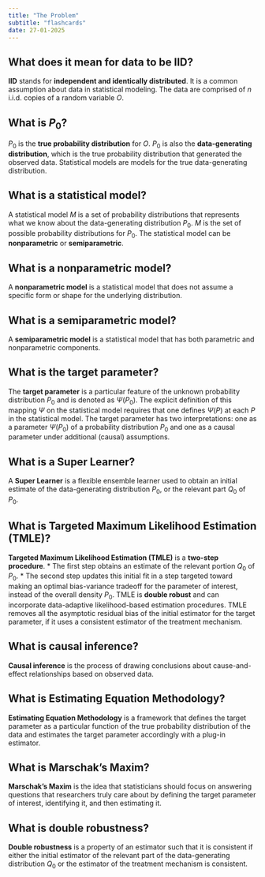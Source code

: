 ```yaml
---
title: "The Problem"
subtitle: "flashcards"
date: 27-01-2025
---
```



::: {.callout-tip collapse='true'}
## What does it mean for data to be IID?  {.unnambered}

**IID** stands for **independent and identically distributed**. It is a common assumption about data in statistical modeling. The data are comprised of $n$ i.i.d. copies of a random variable $O$.
:::

::: {.callout-tip collapse='true'}
## What is $P_0$? {.unnambered}

$P_0$ is the **true probability distribution** for $O$. $P_0$ is also the **data-generating distribution**, which is the true probability distribution that generated the observed data. Statistical models are models for the true data-generating distribution.
:::

::: {.callout-tip collapse='true'}
## What is a statistical model? {.unnambered}

A statistical model $M$ is a set of probability distributions that represents what we know about the data-generating distribution $P_0$. $M$ is the set of possible probability distributions for $P_0$.  The statistical model can be **nonparametric** or **semiparametric**.
:::

::: {.callout-tip collapse='true'}
## What is a nonparametric model?  {.unnambered}

A **nonparametric model** is a statistical model that does not assume a specific form or shape for the underlying distribution.
:::

::: {.callout-tip collapse='true'}
## What is a semiparametric model?  {.unnambered}
A **semiparametric model** is a statistical model that has both parametric and nonparametric components.
:::

::: {.callout-tip collapse='true'}
## What is the target parameter?  {.unnambered}
The **target parameter** is a particular feature of the unknown probability distribution $P_0$ and is denoted as $Ψ(P_0)$. The explicit definition of this mapping $Ψ$ on the statistical model requires that one defines $Ψ(P)$ at each $P$ in the statistical model.
The target parameter has two interpretations: one as a parameter $Ψ(P_0)$ of a probability distribution $P_0$ and one as a causal parameter under additional (causal) assumptions.
:::

::: {.callout-tip collapse='true'}
## What is a Super Learner?  {.unnambered}
A **Super Learner** is a flexible ensemble learner used to obtain an initial estimate of the data-generating distribution $P_0$, or the relevant part $Q_0$ of $P_0$.
:::

::: {.callout-tip collapse='true'}
## What is Targeted Maximum Likelihood Estimation (TMLE)?  {.unnambered}
**Targeted Maximum Likelihood Estimation (TMLE)** is a **two-step procedure**.
   *  The first step obtains an estimate of the relevant portion $Q_0$ of $P_0$.
   *  The second step updates this initial fit in a step targeted toward making an optimal bias-variance tradeoff for the parameter of interest, instead of the overall density $P_0$.
TMLE is **double robust** and can incorporate data-adaptive likelihood-based estimation procedures. TMLE removes all the asymptotic residual bias of the initial estimator for the target parameter, if it uses a consistent estimator of the treatment mechanism.
:::

::: {.callout-tip collapse='true'}
## What is causal inference? {.unnambered}
**Causal inference** is the process of drawing conclusions about cause-and-effect relationships based on observed data.
:::

::: {.callout-tip collapse='true'}
## What is Estimating Equation Methodology?  {.unnambered}
**Estimating Equation Methodology** is a framework that defines the target parameter as a particular function of the true probability distribution of the data and estimates the target parameter accordingly with a plug-in estimator.
:::

::: {.callout-tip collapse='true'}
## What is Marschak's Maxim?  {.unnambered}
**Marschak's Maxim** is the idea that statisticians should focus on answering questions that researchers truly care about by defining the target parameter of interest, identifying it, and then estimating it.
:::

::: {.callout-tip collapse='true'}
## What is double robustness?  {.unnambered}
**Double robustness** is a property of an estimator such that it is consistent if either the initial estimator of the relevant part of the data-generating distribution $Q_0$ or the estimator of the treatment mechanism is consistent.
:::
